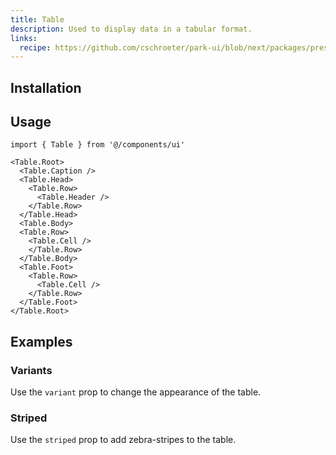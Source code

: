 ```yaml
---
title: Table
description: Used to display data in a tabular format.
links:
  recipe: https://github.com/cschroeter/park-ui/blob/next/packages/preset/src/recipes/table.ts
---
```


<ComponentExample name="basic" />

## Installation

<InstallationGuide />

## Usage

```tsx
import { Table } from '@/components/ui'
```

```tsx
<Table.Root>
  <Table.Caption />
  <Table.Head>
    <Table.Row>
      <Table.Header />
    </Table.Row>
  </Table.Head>
  <Table.Body>
  <Table.Row>
    <Table.Cell />
    </Table.Row>
  </Table.Body>
  <Table.Foot>
    <Table.Row>
      <Table.Cell />
    </Table.Row>
  </Table.Foot>
</Table.Root>
```

## Examples

### Variants

Use the `variant` prop to change the appearance of the table.

<ComponentExample name="variants" />

### Striped

Use the `striped` prop to add zebra-stripes to the table.

<ComponentExample name="striped" />